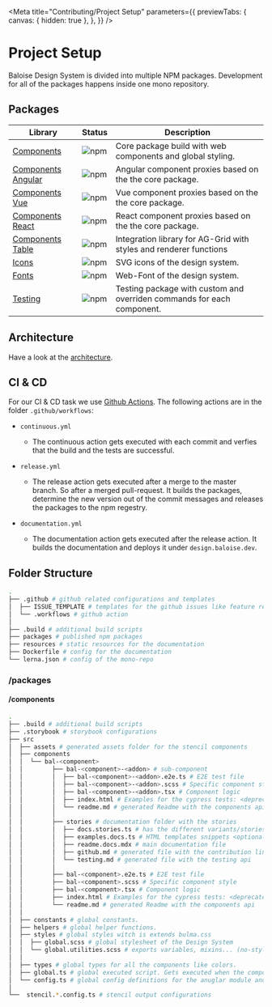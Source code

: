 
<Meta
  title="Contributing/Project Setup"
  parameters={{
    previewTabs: {
      canvas: { hidden: true },
    },
  }}
/>

# Project Setup

Baloise Design System is divided into multiple NPM packages. Development for all of the packages happens inside one mono repository.

## Packages

| Library                                                                              | Status                                                                         | Description                                                            |
| ------------------------------------------------------------------------------------ | ------------------------------------------------------------------------------ | ---------------------------------------------------------------------- |
| [Components](https://design.baloise.dev/components/)                                 | ![npm](https://img.shields.io/npm/v/@baloise/design-system-components)         | Core package build with web components and global styling.             |
| [Components Angular](https://design.baloise.dev/components/getting-started/angular/) | ![npm](https://img.shields.io/npm/v/@baloise/design-system-components-angular) | Angular component proxies based on the the core package.               |
| [Components Vue](https://design.baloise.dev/components/getting-started/vue/)         | ![npm](https://img.shields.io/npm/v/@baloise/design-system-components-vue)     | Vue component proxies based on the the core package.                   |
| [Components React](https://design.baloise.dev/components/getting-started/react/)     | ![npm](https://img.shields.io/npm/v/@baloise/design-system-components-react)   | React component proxies based on the the core package.                 |
| [Components Table](https://design.baloise.dev/components/components/bal-table.html)  | ![npm](https://img.shields.io/npm/v/@baloise/design-system-components-table)   | Integration library for AG-Grid with styles and renderer functions     |
| [Icons](https://design.baloise.dev/design/icons.html#all-icons)                      | ![npm](https://img.shields.io/npm/v/@baloise/design-system-icons)              | SVG icons of the design system.                                        |
| [Fonts](https://design.baloise.dev/design/typography.html)                           | ![npm](https://img.shields.io/npm/v/@baloise/design-system-fonts)              | Web-Font of the design system.                                         |
| [Testing](https://design.baloise.dev/components/tooling/testing.html)                | ![npm](https://img.shields.io/npm/v/@baloise/design-system-testing)            | Testing package with custom and overriden commands for each component. |

## Architecture

Have a look at the [architecture](/about-us/architecture.html).

## CI & CD

For our CI & CD task we use [Github Actions](https://github.com/baloise/design-system/tree/master/.github/workflows). The following actions are in the folder `.github/workflows`:

- `continuous.yml`

  - The continuous action gets executed with each commit and verfies that the build and the tests are successful.

- `release.yml`

  - The release action gets executed after a merge to the master branch. So after a merged pull-request. It builds the packages, determine the new version out of the commit messages and releases the packages to the npm regestry.

- `documentation.yml`

  - The documentation action gets executed after the release action. It builds the documentation and deploys it under `design.baloise.dev`.

## Folder Structure

```bash
.
├── .github # github related configurations and templates
│  ├── ISSUE_TEMPLATE # templates for the github issues like feature request
│  └── .workflows # github action
│
├── .build # additional build scripts
├── packages # published npm packages
├── resources # static resources for the documentation
├── Dockerfile # config for the documentation
└── lerna.json # config of the mono-repo
```

### /packages

#### /components

```bash
.
├── .build # additional build scripts
├── .storybook # storybook configurations
├── src
│  ├── assets # generated assets folder for the stencil components
│  ├── components
│  │  └── bal-<component>
│  │        ├── bal-<component>-<addon> # sub-component
│  │        │  ├── bal-<component>-<addon>.e2e.ts # E2E test file
│  │        │  ├── bal-<component>-<addon>.scss # Specific component style
│  │        │  ├── bal-<component>-<addon>.tsx # Component logic
│  │        │  ├── index.html # Examples for the cypress tests: <deprecated> use storybook instead.
│  │        │  └── readme.md # generated Readme with the components api
│  │        │
│  │        ├── stories # documentation folder with the stories
│  │        │  ├── docs.stories.ts # has the different variants/stories of the component
│  │        │  ├── examples.docs.ts # HTML templates snippets <optional>
│  │        │  ├── readme.docs.mdx # main documentation file
│  │        │  ├── github.md # generated file with the contribution links
│  │        │  └── testing.md # generated file with the testing api
│  │        │
│  │        ├── bal-<component>.e2e.ts # E2E test file
│  │        ├── bal-<component>.scss # Specific component style
│  │        ├── bal-<component>.tsx # Component logic
│  │        ├── index.html # Examples for the cypress tests: <deprecated> use storybook instead.
│  │        └── readme.md # generated Readme with the components api
│  │
│  ├── constants # global constants.
│  ├── helpers # global helper functions.
│  ├── styles # global styles witch is extends bulma.css
│  │  ├── global.scss # global stylesheet of the Design System
│  │  └── global.utilities.scss # exports variables, mixins... (no-styles)
│  │
│  ├── types # global types for all the components like colors.
│  ├── global.ts # global executed script. Gets executed when the components are ready.
│  └── config.ts # global config definitions for the anuglar module and the vue plugin.
│
└──  stencil.*.config.ts # stencil output configurations
```
